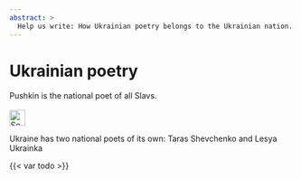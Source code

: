 ```yaml
---
abstract: >
  Help us write: How Ukrainian poetry belongs to the Ukrainian nation. 
---
```


# Ukrainian poetry {#sec-culture-poetry}

::: {.callout-caution title="Myth"}
Pushkin is the national poet of all Slavs.
[<br></br>![Search for topic in EUvsDisinfo](../all_common_img/EUvsDisinfo_400x240.jpg){height=2em}](https://euvsdisinfo.eu/disinformation-cases/?text=Shevchenko&sort=relevance)
:::

::: {.callout-tip title="Truth"}
Ukraine has two national poets of its own: Taras Shevchenko and Lesya Ukrainka
:::

{{< var todo >}}
